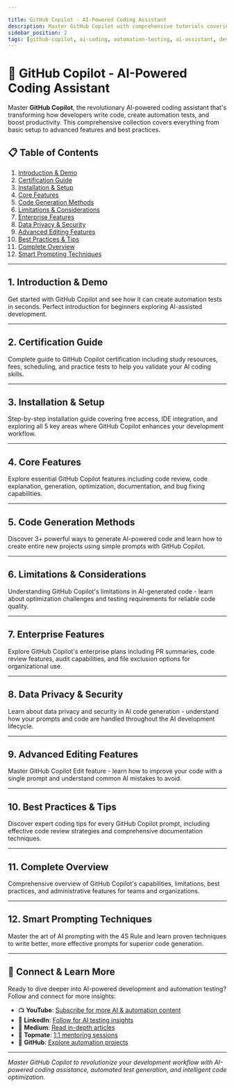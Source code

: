 ```yaml
---

title: GitHub Copilot - AI-Powered Coding Assistant
description: Master GitHub Copilot with comprehensive tutorials covering installation, features, limitations, and best practices for AI-assisted development and automation testing
sidebar_position: 2
tags: [github-copilot, ai-coding, automation-testing, ai-assistant, developer-tools, productivity]
---
```



# 🤖 GitHub Copilot - AI-Powered Coding Assistant

Master **GitHub Copilot**, the revolutionary AI-powered coding assistant that's transforming how developers write code, create automation tests, and boost productivity. This comprehensive collection covers everything from basic setup to advanced features and best practices.

## 📋 Table of Contents

1. [Introduction & Demo](#1-introduction--demo)
2. [Certification Guide](#2-certification-guide) 
3. [Installation & Setup](#3-installation--setup)
4. [Core Features](#4-core-features)
5. [Code Generation Methods](#5-code-generation-methods)
6. [Limitations & Considerations](#6-limitations--considerations)
7. [Enterprise Features](#7-enterprise-features)
8. [Data Privacy & Security](#8-data-privacy--security)
9. [Advanced Editing Features](#9-advanced-editing-features)
10. [Best Practices & Tips](#10-best-practices--tips)
11. [Complete Overview](#11-complete-overview)
12. [Smart Prompting Techniques](#12-smart-prompting-techniques)

---

## 1. Introduction & Demo

Get started with GitHub Copilot and see how it can create automation tests in seconds. Perfect introduction for beginners exploring AI-assisted development.

<YouTubeEmbed 
  videoId="nF4-nCt0B6A" 
  title="What is GitHub Copilot | Demo of automation test created in seconds" 
/>

---

## 2. Certification Guide

Complete guide to GitHub Copilot certification including study resources, fees, scheduling, and practice tests to help you validate your AI coding skills.

<YouTubeEmbed 
  videoId="3swCEhu15Q0" 
  title="GitHub CoPilot certification | Resources to Study | Fees | Scheduling | Mock Test" 
/>

---

## 3. Installation & Setup

Step-by-step installation guide covering free access, IDE integration, and exploring all 5 key areas where GitHub Copilot enhances your development workflow.

<YouTubeEmbed 
  videoId="0HCLg_Neisc" 
  title="GitHub Copilot | Installation | Free | Chat with code | BeProductive | 5 places in IDE" 
/>

---

## 4. Core Features

Explore essential GitHub Copilot features including code review, code explanation, generation, optimization, documentation, and bug fixing capabilities.

<YouTubeEmbed 
  videoId="WMQa7pfknGA" 
  title="GitHub Copilot | Code Review | Explain Code |Generation | Optimize | Document | Fix bugs" 
/>

---

## 5. Code Generation Methods

Discover 3+ powerful ways to generate AI-powered code and learn how to create entire new projects using simple prompts with GitHub Copilot.

<YouTubeEmbed 
  videoId="ud7mgt_jyL0" 
  title="GitHub Copilot | 3+ ways for AI generated Code | New Project with a prompt" 
/>

---

## 6. Limitations & Considerations

Understanding GitHub Copilot's limitations in AI-generated code - learn about optimization challenges and testing requirements for reliable code quality.

<YouTubeEmbed 
  videoId="AFG1scNJ5Lc" 
  title="GitHub Copilot | Limitations in AI Generated Code - Is it Optimized / Tested ?" 
/>

---

## 7. Enterprise Features

Explore GitHub Copilot's enterprise plans including PR summaries, code review features, audit capabilities, and file exclusion options for organizational use.

<YouTubeEmbed 
  videoId="MX-ICDXEZ70" 
  title="GitHub Copilot Plans | PR Summary | Code Review | Audit | File Exclusion" 
/>

---

## 8. Data Privacy & Security

Learn about data privacy and security in AI code generation - understand how your prompts and code are handled throughout the AI development lifecycle.

<YouTubeEmbed 
  videoId="MpmKAWVIu9A" 
  title="Are your prompts and code get saved ? Lifecycle of AI code generation" 
/>

---

## 9. Advanced Editing Features

Master GitHub Copilot Edit feature - learn how to improve your code with a single prompt and understand common AI mistakes to avoid.

<YouTubeEmbed 
  videoId="qI2j2X2lFYs" 
  title="GitHub Copilot Edit | 1 Prompt away from better code | AI Mistakes" 
/>

---

## 10. Best Practices & Tips

Discover expert coding tips for every GitHub Copilot prompt, including effective code review strategies and comprehensive documentation techniques.

<YouTubeEmbed 
  videoId="AK1bkXicgyc" 
  title="GitHub Copilot - Coding tip with each prompt | Code Review | Documentation" 
/>

---

## 11. Complete Overview

Comprehensive overview of GitHub Copilot's capabilities, limitations, best practices, and administrative features for teams and organizations.

<YouTubeEmbed 
  videoId="mkBm486ymY8" 
  title="GitHub Copilot|Where it can help|Limitations|Good practices|Admin features" 
/>

---

## 12. Smart Prompting Techniques

Master the art of AI prompting with the 4S Rule and learn proven techniques to write better, more effective prompts for superior code generation.

<YouTubeEmbed 
  videoId="zhWZxl9ZhRU" 
  title="Smart Prompting | 4S Rule | Learn to write better prompts" 
/>

---

## 🔗 Connect & Learn More

Ready to dive deeper into AI-powered development and automation testing? Follow and connect for more insights:

- 📺 **YouTube**: [Subscribe for more AI & automation content](https://youtube.com/@gauravkhurana)
- 💼 **LinkedIn**: [Follow for AI testing insights](https://www.linkedin.com/in/gauravkhuraana/)
- 📝 **Medium**: [Read in-depth articles](https://medium.com/@gauravkhurana)  
- 💬 **Topmate**: [1:1 mentoring sessions](https://topmate.io/gauravkhurana)
- 🐙 **GitHub**: [Explore automation projects](https://github.com/gauravkhurana)

---

*Master GitHub Copilot to revolutionize your development workflow with AI-powered coding assistance, automated test generation, and intelligent code optimization.*
